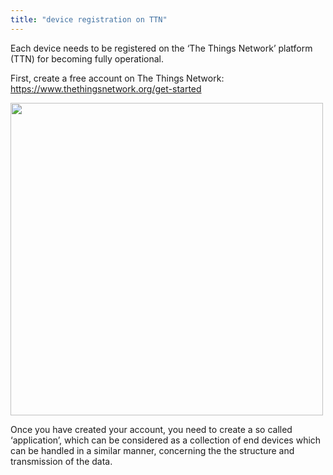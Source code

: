 ```yaml
---
title: "device registration on TTN"
---
```


Each device needs to be registered on the 'The Things Network' platform (TTN) for becoming fully operational.

First, create a free account on The Things Network: <https://www.thethingsnetwork.org/get-started>

![](images/clipboard-3534874080.png){width="500"}

Once you have created your account, you need to create a so called 'application', which can be considered as a collection of end devices which can be handled in a similar manner, concerning the the structure and transmission of the data.
